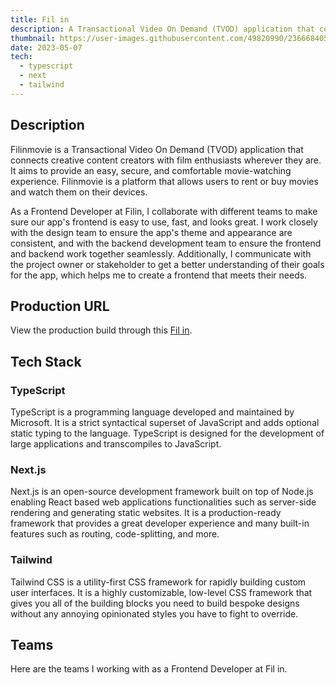 ```yaml
---
title: Fil in
description: A Transactional Video On Demand (TVOD) application that connects content creators with film enthusiasts.
thumbnail: https://user-images.githubusercontent.com/49820990/236668405-bbb09e32-a3a4-4307-b090-143d6d04a86b.png
date: 2023-05-07
tech:
  - typescript
  - next
  - tailwind
---
```



## Description

Filinmovie is a Transactional Video On Demand (TVOD) application that connects creative content creators with film enthusiasts wherever they are. It aims to provide an easy, secure, and comfortable movie-watching experience. Filinmovie is a platform that allows users to rent or buy movies and watch them on their devices.

As a Frontend Developer at Filin, I collaborate with different teams to make sure our app's frontend is easy to use, fast, and looks great. I work closely with the design team to ensure the app's theme and appearance are consistent, and with the backend development team to ensure the frontend and backend work together seamlessly. Additionally, I communicate with the project owner or stakeholder to get a better understanding of their goals for the app, which helps me to create a frontend that meets their needs.

## Production URL

View the production build through this [Fil in](https://filinmovie.com).

## Tech Stack

### TypeScript

TypeScript is a programming language developed and maintained by Microsoft. It is a strict syntactical superset of JavaScript and adds optional static typing to the language. TypeScript is designed for the development of large applications and transcompiles to JavaScript.

### Next.js

Next.js is an open-source development framework built on top of Node.js enabling React based web applications functionalities such as server-side rendering and generating static websites. It is a production-ready framework that provides a great developer experience and many built-in features such as routing, code-splitting, and more.

### Tailwind

Tailwind CSS is a utility-first CSS framework for rapidly building custom user interfaces. It is a highly customizable, low-level CSS framework that gives you all of the building blocks you need to build bespoke designs without any annoying opinionated styles you have to fight to override.

## Teams

Here are the teams I working with as a Frontend Developer at Fil in.

<div className='not-prose flex flex-wrap justify-center gap-3'>
  <CreditBadge
    img='https://github.com/snymnd.png'
    username='snymnd'
    url='https://github.com/snymnd'
  />
  <CreditBadge
    img='https://github.com/dzikrisyairozi.png'
    username='dzikrisyairozi'
    url='https://github.com/dzikrisyairozi'
  />
  <CreditBadge
    img='https://github.com/benewicaksono.png'
    username='benewicaksono'
    url='https://github.com/benewicaksono'
  />
</div>
